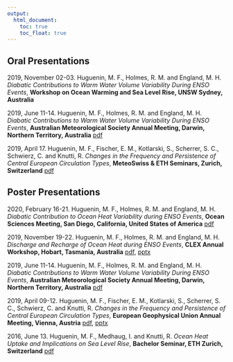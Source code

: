 ---
output:
  html_document: 
    toc: true
    toc_float: true
---

<link rel="stylesheet" href="styles.css" type="text/css">

## Oral Presentations

2019, November 02-03. Huguenin, M. F., Holmes, R. M. and England, M. H. *Diabatic Contributions to Warm Water Volume Variability During ENSO Events*, **Workshop on Ocean Warming and Sea Level Rise, UNSW Sydney, Australia**

2019, June 11-14. Huguenin, M. F., Holmes, R. M. and England, M. H. *Diabatic Contributions to Warm Water Volume Variability During ENSO Events*, **Australian Meteorological Society Annual Meeting, Darwin, Northern Territory, Australia** [pdf](presentations/msc_thesis_presentation_maurice_huguenin_2019.pdf)

2019, April 17. Huguenin, M. F., Fischer, E. M., Kotlarski, S., Scherrer, S. C., Schwierz, C. and Knutti, R. *Changes in the Frequency and Persistence of Central European Circulation Types*, **MeteoSwiss & ETH Seminars, Zurich, Switzerland** [pdf](presentations/meteoswiss_eth_presentation_maurice_huguenin_2019.pdf)

## Poster Presentations

2020, February 16-21. Huguenin, M. F.,  Holmes, R. M. and England, M. H. *Diabatic Contribution to Ocean Heat Variability during ENSO Events*, **Ocean Sciences Meeting, San Diego, California, United States of America** [pdf](presentations/poster_ocean_sciences_conference_maurice_huguenin_2020.pdf)

2019, November 19-22. Huguenin, M. F.,  Holmes, R. M. and England, M. H. *Discharge and Recharge of Ocean Heat during ENSO Events*, **CLEX Annual Workshop, Hobart, Tasmania, Australia** [pdf](presentations/poster_clex_workshop_maurice_huguenin_2019.pdf), [pptx](presentations/poster_clex_workshop_maurice_huguenin_2019.pptx)

2019, June 11-14. Huguenin, M. F., Holmes, R. M. and England, M. H. *Diabatic Contributions to Warm Water Volume Variability During ENSO Events*, **Australian Meteorological Society Annual Meeting, Darwin, Northern Territory, Australia** [pdf](presentations/poster_amos_conference_maurice_huguenin_2019.pdf)

2019, April 09-12. Huguenin, M. F., Fischer, E. M., Kotlarski, S., Scherrer, S. C., Schwierz, C. and Knutti, R. *Changes in the Frequency and Persistence of Central European Circulation Types*, **European Geophysical Union Annual Meeting, Vienna, Austria** [pdf](presentations/poster_egu_conference_maurice_huguenin_2019.pdf), [pptx](presentations/poster_egu_conference_maurice_huguenin_2019.pptx)

2016, June 13. Huguenin, M. F., Medhaug, I. and Knutti, R. *Ocean Heat Uptake and Implications on Sea Level Rise*, **Bachelor Seminar, ETH Zurich, Switzerland** [pdf](presentations/poster_bsc_seminar_maurice_huguenin_2016.pdf)
